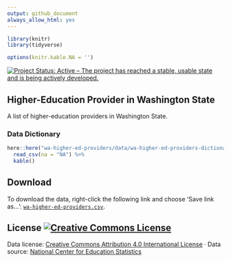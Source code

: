 ```yaml
---
output: github_document
always_allow_html: yes
---
```


```r


library(knitr)
library(tidyverse)

options(knitr.kable.NA = '')
```

[![Project Status: Active – The project has reached a stable, usable state and is being actively developed.](http://www.repostatus.org/badges/latest/active.svg)](http://www.repostatus.org/#active)

## Higher-Education Provider in Washington State

A list of higher-education providers in Washington State.



### Data Dictionary

```r
here::here("wa-higher-ed-providers/data/wa-higher-ed-providers-dictionary.csv") %>% 
  read_csv(na = "NA") %>% 
  kable()
```


## Download

To download the data, right-click the following link and choose 'Save link as...': [`wa-higher-ed-providers.csv`](https://github.com/tiernanmartin/datasets/raw/master/wa-higher-ed-providers/data/wa-higher-ed-providers.csv).

## License <a rel="license" href="http://creativecommons.org/licenses/by/4.0/"><img alt="Creative Commons License" style="border-width:0" src="https://i.creativecommons.org/l/by/4.0/80x15.png" /></a>

Data license:   [Creative Commons Attribution 4.0 International License](http://creativecommons.org/licenses/by/4.0/) · Data source: [National Center for Education Statistics](https://nces.ed.gov/collegenavigator/?s=WA)